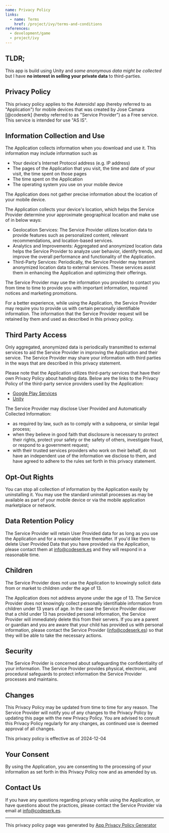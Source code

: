 ```yaml
---
name: Privacy Policy
links:
  - name: Terms
    href: /project/ivy/terms-and-conditions
references:
  - development/game
  - project/ivy
---
```


## TLDR;

This app is build using Unity and _some anonymous data might be collected_ but I have **no interest in selling your private data** to third-parties.

## Privacy Policy

This privacy policy applies to the Asteroids! app (hereby referred to as "Application") for mobile devices that was created by Jose Camara \[@codeserk] (hereby referred to as "Service Provider") as a Free service. This service is intended for use "AS IS".

## Information Collection and Use

The Application collects information when you download and use it. This information may include information such as

- Your device's Internet Protocol address (e.g. IP address)
- The pages of the Application that you visit, the time and date of your visit, the time spent on those pages
- The time spent on the Application
- The operating system you use on your mobile device

The Application does not gather precise information about the location of your mobile device.

The Application collects your device's location, which helps the Service Provider determine your approximate geographical location and make use of in below ways:

- Geolocation Services: The Service Provider utilizes location data to provide features such as personalized content, relevant recommendations, and location-based services.
- Analytics and Improvements: Aggregated and anonymized location data helps the Service Provider to analyze user behavior, identify trends, and improve the overall performance and functionality of the Application.
- Third-Party Services: Periodically, the Service Provider may transmit anonymized location data to external services. These services assist them in enhancing the Application and optimizing their offerings.

The Service Provider may use the information you provided to contact you from time to time to provide you with important information, required notices and marketing promotions.

For a better experience, while using the Application, the Service Provider may require you to provide us with certain personally identifiable information. The information that the Service Provider request will be retained by them and used as described in this privacy policy.

## Third Party Access

Only aggregated, anonymized data is periodically transmitted to external services to aid the Service Provider in improving the Application and their service. The Service Provider may share your information with third parties in the ways that are described in this privacy statement.

Please note that the Application utilizes third-party services that have their own Privacy Policy about handling data. Below are the links to the Privacy Policy of the third-party service providers used by the Application:

- [Google Play Services](https://www.google.com/policies/privacy/)
- [Unity](https://unity3d.com/legal/privacy-policy)

The Service Provider may disclose User Provided and Automatically Collected Information:

- as required by law, such as to comply with a subpoena, or similar legal process;
- when they believe in good faith that disclosure is necessary to protect their rights, protect your safety or the safety of others, investigate fraud, or respond to a government request;
- with their trusted services providers who work on their behalf, do not have an independent use of the information we disclose to them, and have agreed to adhere to the rules set forth in this privacy statement.

## Opt-Out Rights

You can stop all collection of information by the Application easily by uninstalling it. You may use the standard uninstall processes as may be available as part of your mobile device or via the mobile application marketplace or network.

## Data Retention Policy

The Service Provider will retain User Provided data for as long as you use the Application and for a reasonable time thereafter. If you'd like them to delete User Provided Data that you have provided via the Application, please contact them at info@codeserk.es and they will respond in a reasonable time.

## Children

The Service Provider does not use the Application to knowingly solicit data from or market to children under the age of 13.

The Application does not address anyone under the age of 13. The Service Provider does not knowingly collect personally identifiable information from children under 13 years of age. In the case the Service Provider discover that a child under 13 has provided personal information, the Service Provider will immediately delete this from their servers. If you are a parent or guardian and you are aware that your child has provided us with personal information, please contact the Service Provider (info@codeserk.es) so that they will be able to take the necessary actions.

## Security

The Service Provider is concerned about safeguarding the confidentiality of your information. The Service Provider provides physical, electronic, and procedural safeguards to protect information the Service Provider processes and maintains.

## Changes

This Privacy Policy may be updated from time to time for any reason. The Service Provider will notify you of any changes to the Privacy Policy by updating this page with the new Privacy Policy. You are advised to consult this Privacy Policy regularly for any changes, as continued use is deemed approval of all changes.

This privacy policy is effective as of 2024-12-04

## Your Consent

By using the Application, you are consenting to the processing of your information as set forth in this Privacy Policy now and as amended by us.

## Contact Us

If you have any questions regarding privacy while using the Application, or have questions about the practices, please contact the Service Provider via email at info@codeserk.es.

---

This privacy policy page was generated by [App Privacy Policy Generator](https://app-privacy-policy-generator.nisrulz.com/)
